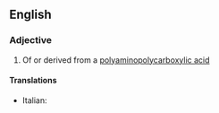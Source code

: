 ==English==

===Adjective===
{{en-adj|-}}

# {{chemistry}} Of or derived from a [[polyaminopolycarboxylic acid]]

====Translations====
{{trans-top}}
* Italian: {{t-|it|poliamminopolicarbossilico}}
{{trans-mid}}
{{trans-bottom}}